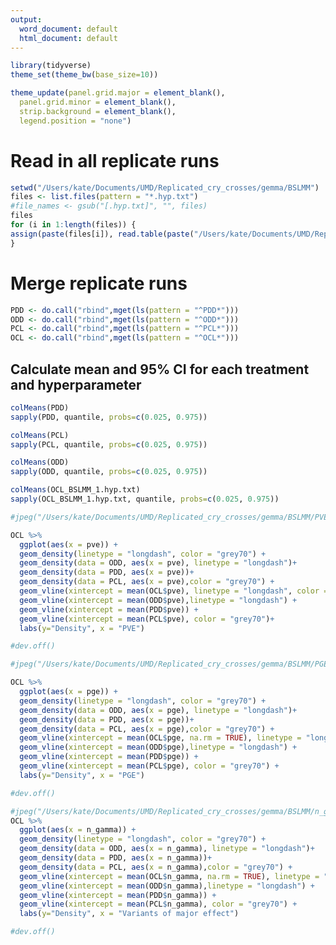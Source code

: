 ```yaml
---
output:
  word_document: default
  html_document: default
---
```


```r
library(tidyverse)
theme_set(theme_bw(base_size=10))

theme_update(panel.grid.major = element_blank(),
  panel.grid.minor = element_blank(), 
  strip.background = element_blank(),
  legend.position = "none")
```

# Read in all replicate runs

```r
setwd("/Users/kate/Documents/UMD/Replicated_cry_crosses/gemma/BSLMM")
files <- list.files(pattern = "*.hyp.txt")
#file_names <- gsub("[.hyp.txt]", "", files)
files
for (i in 1:length(files)) {
assign(paste(files[i]), read.table(paste("/Users/kate/Documents/UMD/Replicated_cry_crosses/gemma/BSLMM/",files[i], sep = ""), header = TRUE)) 
}
```

# Merge replicate runs

```r
PDD <- do.call("rbind",mget(ls(pattern = "^PDD*")))
ODD <- do.call("rbind",mget(ls(pattern = "^ODD*")))
PCL <- do.call("rbind",mget(ls(pattern = "^PCL*")))
OCL <- do.call("rbind",mget(ls(pattern = "^OCL*")))

```

## Calculate mean and 95% CI for each treatment and hyperparameter

```r
colMeans(PDD)
sapply(PDD, quantile, probs=c(0.025, 0.975))
```

```r
colMeans(PCL)
sapply(PCL, quantile, probs=c(0.025, 0.975))
```

```r
colMeans(ODD)
sapply(ODD, quantile, probs=c(0.025, 0.975))
```

```r
colMeans(OCL_BSLMM_1.hyp.txt)
sapply(OCL_BSLMM_1.hyp.txt, quantile, probs=c(0.025, 0.975))
```

```r
#jpeg("/Users/kate/Documents/UMD/Replicated_cry_crosses/gemma/BSLMM/PVE.jpg",width = 12, height = 4, units = "cm", res = 700)

OCL %>%
  ggplot(aes(x = pve)) +
  geom_density(linetype = "longdash", color = "grey70") +
  geom_density(data = ODD, aes(x = pve), linetype = "longdash")+
  geom_density(data = PDD, aes(x = pve))+
  geom_density(data = PCL, aes(x = pve),color = "grey70") +
  geom_vline(xintercept = mean(OCL$pve), linetype = "longdash", color = "grey70") +
  geom_vline(xintercept = mean(ODD$pve),linetype = "longdash") +
  geom_vline(xintercept = mean(PDD$pve)) +
  geom_vline(xintercept = mean(PCL$pve), color = "grey70")+
  labs(y="Density", x = "PVE")

#dev.off()
```

```r
#jpeg("/Users/kate/Documents/UMD/Replicated_cry_crosses/gemma/BSLMM/PGE.jpg",width = 12, height = 4, units = "cm", res = 700)

OCL %>%
  ggplot(aes(x = pge)) +
  geom_density(linetype = "longdash", color = "grey70") +
  geom_density(data = ODD, aes(x = pge), linetype = "longdash")+
  geom_density(data = PDD, aes(x = pge))+
  geom_density(data = PCL, aes(x = pge),color = "grey70") +
  geom_vline(xintercept = mean(OCL$pge, na.rm = TRUE), linetype = "longdash", color = "grey70") +
  geom_vline(xintercept = mean(ODD$pge),linetype = "longdash") +
  geom_vline(xintercept = mean(PDD$pge)) +
  geom_vline(xintercept = mean(PCL$pge), color = "grey70") +
  labs(y="Density", x = "PGE")

#dev.off()
```

```r
#jpeg("/Users/kate/Documents/UMD/Replicated_cry_crosses/gemma/BSLMM/n_gamma.jpg",width = 12, height = 4, units = "cm", res = 700)
OCL %>%
  ggplot(aes(x = n_gamma)) +
  geom_density(linetype = "longdash", color = "grey70") +
  geom_density(data = ODD, aes(x = n_gamma), linetype = "longdash")+
  geom_density(data = PDD, aes(x = n_gamma))+
  geom_density(data = PCL, aes(x = n_gamma),color = "grey70") +
  geom_vline(xintercept = mean(OCL$n_gamma, na.rm = TRUE), linetype = "longdash", color = "grey70") +
  geom_vline(xintercept = mean(ODD$n_gamma),linetype = "longdash") +
  geom_vline(xintercept = mean(PDD$n_gamma)) +
  geom_vline(xintercept = mean(PCL$n_gamma), color = "grey70") +
  labs(y="Density", x = "Variants of major effect") 

#dev.off()
```
